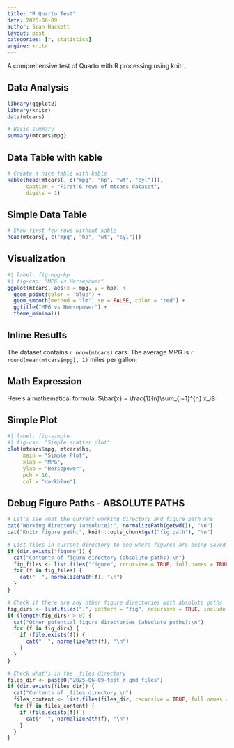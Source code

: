 ```yaml
---
title: "R Quarto Test"
date: 2025-06-09
author: Sean Hackett
layout: post
categories: [r, statistics]
engine: knitr
---
```


A comprehensive test of Quarto with R processing using knitr.

<!--more-->

## Data Analysis

```r
library(ggplot2)
library(knitr)
data(mtcars)

# Basic summary
summary(mtcars$mpg)
```

## Data Table with kable

```r
# Create a nice table with kable
kable(head(mtcars[, c("mpg", "hp", "wt", "cyl")]), 
      caption = "First 6 rows of mtcars dataset",
      digits = 1)
```

## Simple Data Table

```r
# Show first few rows without kable
head(mtcars[, c("mpg", "hp", "wt", "cyl")])
```

## Visualization

```r
#| label: fig-mpg-hp
#| fig-cap: "MPG vs Horsepower"
ggplot(mtcars, aes(x = mpg, y = hp)) + 
  geom_point(color = "blue") + 
  geom_smooth(method = "lm", se = FALSE, color = "red") +
  ggtitle("MPG vs Horsepower") +
  theme_minimal()
```

## Inline Results

The dataset contains `r nrow(mtcars)` cars. The average MPG is `r round(mean(mtcars$mpg), 1)` miles per gallon.

## Math Expression

Here's a mathematical formula: $\bar{x} = \frac{1}{n}\sum_{i=1}^{n} x_i$

## Simple Plot

```r
#| label: fig-simple
#| fig-cap: "Simple scatter plot"
plot(mtcars$mpg, mtcars$hp, 
     main = "Simple Plot", 
     xlab = "MPG", 
     ylab = "Horsepower",
     pch = 16, 
     col = "darkblue")
```

## Debug Figure Paths - ABSOLUTE PATHS

```r
# Let's see what the current working directory and figure path are
cat("Working directory (absolute):", normalizePath(getwd()), "\n")
cat("Knitr figure path:", knitr::opts_chunk$get("fig.path"), "\n")

# List files in current directory to see where figures are being saved
if (dir.exists("figure")) {
  cat("Contents of figure directory (absolute paths):\n")
  fig_files <- list.files("figure", recursive = TRUE, full.names = TRUE)
  for (f in fig_files) {
    cat("  ", normalizePath(f), "\n")
  }
}

# Check if there are any other figure directories with absolute paths
fig_dirs <- list.files(".", pattern = "fig", recursive = TRUE, include.dirs = TRUE, full.names = TRUE)
if (length(fig_dirs) > 0) {
  cat("Other potential figure directories (absolute paths):\n")
  for (f in fig_dirs) {
    if (file.exists(f)) {
      cat("  ", normalizePath(f), "\n")
    }
  }
}

# Check what's in the _files directory
files_dir <- paste0("2025-06-09-test_r_qmd_files")
if (dir.exists(files_dir)) {
  cat("Contents of _files directory:\n")
  files_content <- list.files(files_dir, recursive = TRUE, full.names = TRUE)
  for (f in files_content) {
    if (file.exists(f)) {
      cat("  ", normalizePath(f), "\n")
    }
  }
}
```